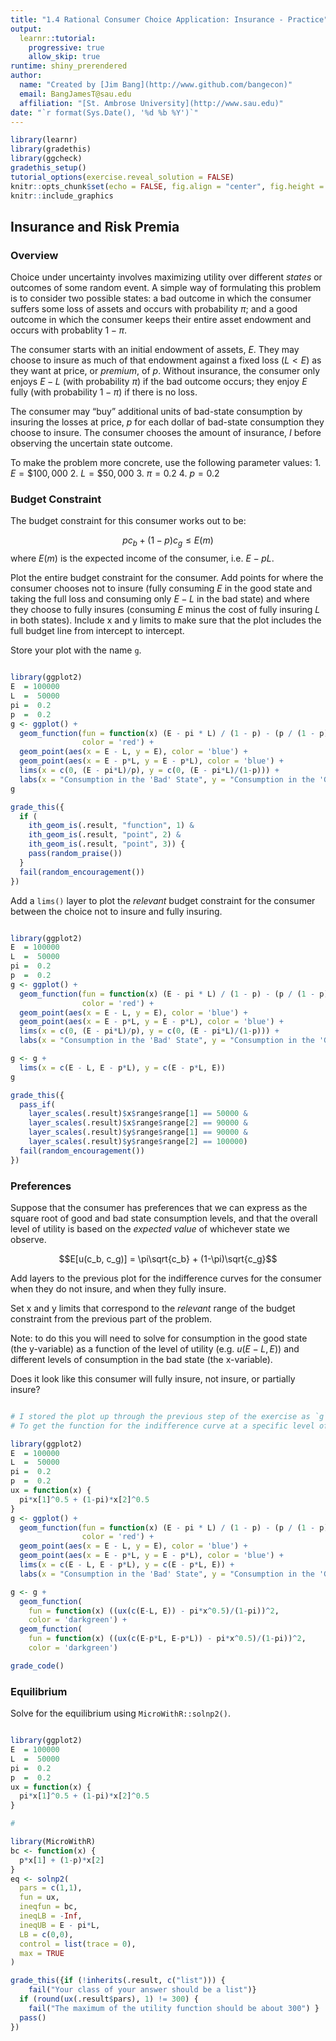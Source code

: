```yaml
---
title: "1.4 Rational Consumer Choice Application: Insurance - Practice"
output: 
  learnr::tutorial: 
    progressive: true
    allow_skip: true
runtime: shiny_prerendered
author: 
  name: "Created by [Jim Bang](http://www.github.com/bangecon)"
  email: BangJamesT@sau.edu
  affiliation: "[St. Ambrose University](http://www.sau.edu)"
date: "`r format(Sys.Date(), '%d %b %Y')`"
---
```


<style type="text/css">
#doc-metadata {
  margin-bottom: 10px;
  font-size: 0.8em;
}
</style>

```r
library(learnr)
library(gradethis)
library(ggcheck)
gradethis_setup()
tutorial_options(exercise.reveal_solution = FALSE)
knitr::opts_chunk$set(echo = FALSE, fig.align = "center", fig.height = 6, fig.width = 6)
knitr::include_graphics
```

## Insurance and Risk Premia

### Overview

Choice under uncertainty involves maximizing utility over different *states* or outcomes of some random event. A simple way of formulating this problem is to consider two possible states: a bad outcome in which the consumer suffers some loss of assets and occurs with probability $\pi$; and a good outcome in which the consumer keeps their entire asset endowment and occurs with probablity $1-\pi$. 

The consumer starts with an initial endowment of assets, $E$. They may choose to insure as much of that endowment against a fixed loss ($L < E$) as they want at price, or *premium*, of $p$. Without insurance, the consumer only enjoys $E - L$ (with probability $\pi$) if the bad outcome occurs; they enjoy $E$ fully (with probability $1-\pi$) if there is no loss. 

The consumer may "buy" additional units of bad-state consumption by insuring the losses at price, $p$ for each dollar of bad-state consumption they choose to insure. The consumer chooses the amount of insurance, $I$ before observing the uncertain state outcome. 

To make the problem more concrete, use the following parameter values: 
1. $E = \$100,000$
2. $L = \$50,000$
3. $\pi = 0.2$
4. $p = 0.2$

### Budget Constraint

The budget constraint for this consumer works out to be: 

$$pc_b + (1-p)c_g \le E(m)$$
where $E(m)$ is the expected income of the consumer, i.e. $E - pL$.

Plot the entire budget constraint for the consumer. Add points for where the consumer chooses not to insure (fully consuming $E$ in the good state and taking the full loss and consuming only $E-L$ in the bad state) and where they choose to fully insures (consuming $E$ minus the cost of fully insuring $L$ in both states). Include x and y limits to make sure that the plot includes the full budget line from intercept to intercept.

Store your plot with the name `g`. 

```r

```

```r
library(ggplot2) 
E  = 100000
L  =  50000
pi =  0.2
p  =  0.2
g <- ggplot() + 
  geom_function(fun = function(x) (E - pi * L) / (1 - p) - (p / (1 - p)) * x,
                color = 'red') + 
  geom_point(aes(x = E - L, y = E), color = 'blue') + 
  geom_point(aes(x = E - p*L, y = E - p*L), color = 'blue') + 
  lims(x = c(0, (E - pi*L)/p), y = c(0, (E - pi*L)/(1-p))) + 
  labs(x = "Consumption in the 'Bad' State", y = "Consumption in the 'Good' State")
g
```

```r
grade_this({
  if (
    ith_geom_is(.result, "function", 1) &
    ith_geom_is(.result, "point", 2) &
    ith_geom_is(.result, "point", 3)) {
    pass(random_praise())
  }
  fail(random_encouragement())
})
```

Add a `lims()` layer to plot the *relevant* budget constraint for the consumer between the choice not to insure and fully insuring. 

```r

```

```r
library(ggplot2) 
E  = 100000
L  =  50000
pi =  0.2
p  =  0.2
g <- ggplot() + 
  geom_function(fun = function(x) (E - pi * L) / (1 - p) - (p / (1 - p)) * x,
                color = 'red') + 
  geom_point(aes(x = E - L, y = E), color = 'blue') + 
  geom_point(aes(x = E - p*L, y = E - p*L), color = 'blue') + 
  lims(x = c(0, (E - pi*L)/p), y = c(0, (E - pi*L)/(1-p))) + 
  labs(x = "Consumption in the 'Bad' State", y = "Consumption in the 'Good' State")
```

```r
g <- g +
  lims(x = c(E - L, E - p*L), y = c(E - p*L, E)) 
g
```

```r
grade_this({
  pass_if(
    layer_scales(.result)$x$range$range[1] == 50000 & 
    layer_scales(.result)$x$range$range[2] == 90000 & 
    layer_scales(.result)$y$range$range[1] == 90000 & 
    layer_scales(.result)$y$range$range[2] == 100000)
  fail(random_encouragement())
})
```

### Preferences

Suppose that the consumer has preferences that we can express as the square root of good and bad state consumption levels, and that the overall level of utility is based on the *expected value* of whichever state we observe.

$$E[u(c_b, c_g)] = \pi\sqrt{c_b} + (1-\pi)\sqrt{c_g}$$

Add layers to the previous plot for the indifference curves for the consumer when they do not insure, and when they fully insure. 

Set x and y limits that correspond to the *relevant* range of the budget constraint from the previous part of the problem. 

Note: to do this you will need to solve for consumption in the good state (the y-variable) as a function of the level of utility (e.g. $u(E-L, E)$) and different levels of consumption in the bad state (the x-variable).  

Does it look like this consumer will fully insure, not insure, or partially insure? 

```r

```

```r
# I stored the plot up through the previous step of the exercise as `g`.
# To get the function for the indifference curve at a specific level of utility, evaluate `ux` at that consumption bundle and invert the utility function for x2 as a function of x1. 
```

```r
library(ggplot2) 
E  = 100000
L  =  50000
pi =  0.2
p  =  0.2
ux = function(x) {
  pi*x[1]^0.5 + (1-pi)*x[2]^0.5
}
g <- ggplot() + 
  geom_function(fun = function(x) (E - pi * L) / (1 - p) - (p / (1 - p)) * x,
                color = 'red') + 
  geom_point(aes(x = E - L, y = E), color = 'blue') + 
  geom_point(aes(x = E - p*L, y = E - p*L), color = 'blue') +
  lims(x = c(E - L, E - p*L), y = c(E - p*L, E)) + 
  labs(x = "Consumption in the 'Bad' State", y = "Consumption in the 'Good' State")
```

```r
g <- g + 
  geom_function(
    fun = function(x) ((ux(c(E-L, E)) - pi*x^0.5)/(1-pi))^2, 
    color = 'darkgreen') +
  geom_function(
    fun = function(x) ((ux(c(E-p*L, E-p*L)) - pi*x^0.5)/(1-pi))^2, 
    color = 'darkgreen') 
```

```r
grade_code()
```

### Equilibrium

Solve for the equilibrium using `MicroWithR::solnp2()`. 

```r

```

```r
library(ggplot2) 
E  = 100000
L  =  50000
pi =  0.2
p  =  0.2
ux = function(x) {
  pi*x[1]^0.5 + (1-pi)*x[2]^0.5
}
```

```r
# 
```

```r
library(MicroWithR) 
bc <- function(x) {
  p*x[1] + (1-p)*x[2] 
}
eq <- solnp2(
  pars = c(1,1), 
  fun = ux, 
  ineqfun = bc,
  ineqLB = -Inf, 
  ineqUB = E - pi*L, 
  LB = c(0,0),
  control = list(trace = 0),
  max = TRUE
)
```

```r
grade_this({if (!inherits(.result, c("list"))) {
    fail("Your class of your answer should be a list")}
  if (round(ux(.result$pars), 1) != 300) { 
    fail("The maximum of the utility function should be about 300") }
  pass()
})
```

